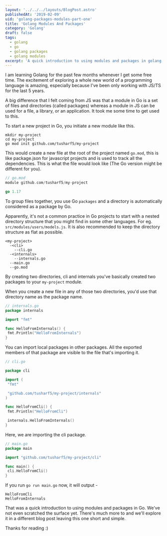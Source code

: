 ```yaml
---
layout: '../../../layouts/BlogPost.astro'
publishedAt: '2019-02-09'
uid: 'golang-packages-modules-part-one'
title: 'Golang Modules And Packages'
category: 'Golang'
draft: false
tags:
  - golang
  - go
  - golang packages
  - golang modules
excerpt: 'A quick introduction to using modules and packages in golang.'
---
```


I am learning Golang for the past few months whenever I get some free time. The excitement of exploring a whole new world of
a programming language is amazing, especially because I've been only working with JS/TS for the last
5 years.

A big difference that I felt coming from JS was that a module in Go is a set of files and directories (called packages) whereas a module in JS can be used for a file, a library, or an application. It took me some time to get used to this.

To start a new project in Go, you initiate a new module like this.

```shell
mkdir my-project
cd my-project
go mod init github.com/tusharf5/my-project
```

This would create a new file at the root of the project named `go.mod`, this is like package.json for javascript projects and is
used to track all the dependencies. This is what the file would look like (The Go version might be different for you).

```go
// go.mod
module github.com/tusharf5/my-project

go 1.17
```

To group files together, you use Go `packages` and a directory is automatically considered as a package by Go.

Apparently, it's not a common practice in Go projects to start with a nested directory structure that you might find in some other languages. For eg. `src/modules/users/models.js`. It is also recommended to keep the directory structure as flat as possible.

```
<my-project>
  -<cli>
    --cli.go
  -<internals>
    --internals.go
  --main.go
  --go.mod
```

By creating two directories, cli and internals you've basically created two packages to your `my-project` module.

When you create a new file in any of those two directories, you'd use that directory name as the package name.

```go
// internals.go
package internals

import "fmt"

func HelloFromInternals() {
 fmt.Println("HelloFromInternals")
}
```

You can import local packages in other packages. All the exported members of that package are visible to the file that's importing it.

```go
// cli.go

package cli

import (
 "fmt"

 "github.com/tusharf5/my-project/internals"
)

func HelloFromCli() {
 fmt.Println("HelloFromCli")

 internals.HelloFromInternals()
}
```

Here, we are importing the cli package.

```go
// main.go
package main

import "github.com/tusharf5/my-project/cli"

func main() {
 cli.HelloFromCli()
}
```

If you run `go run main.go` now, it will output -

```shell
HelloFromCli
HelloFromInternals
```

That was a quick introduction to using modules and packages in Go. We've not even scratched the surface yet. There's much more to
and we'll explore it in a different blog post leaving this one short and simple.

Thanks for reading :)
